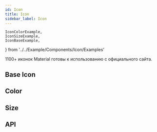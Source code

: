 ```yaml
---
id: Icon
title: Icon
sidebar_label: Icon
---
```


	IconColorExample,
	IconSizeExample,
	IconBaseExample,
} from '../../Example/Components/Icon/Examples'

1100+ иконок Material готовы к использованию с официального сайта.

## Base Icon

<IconBaseExample />

## Color

<IconColorExample />

## Size

<IconSizeExample />

## API

<ApiDoc name='SvgIcon' />